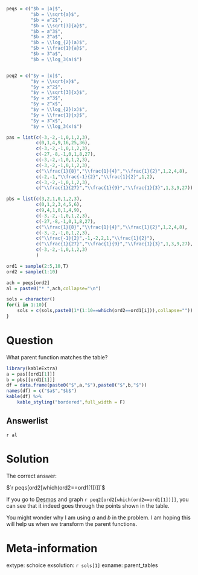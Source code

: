 ```r
peqs = c("$b = |a|$",
         "$b = \\sqrt{a}$",
         "$b = a^2$",
         "$b = \\sqrt[3]{a}$",
         "$b = a^3$",
         "$b = 2^a$",
         "$b = \\log_{2}(a)$",
         "$b = \\frac{1}{a}$",
         "$b = 3^a$",
         "$b = \\log_3(a)$")


peq2 = c("$y = |x|$",
         "$y = \\sqrt{x}$",
         "$y = x^2$",
         "$y = \\sqrt[3]{x}$",
         "$y = x^3$",
         "$y = 2^x$",
         "$y = \\log_{2}(x)$",
         "$y = \\frac{1}{x}$",
         "$y = 3^x$",
         "$y = \\log_3(x)$")

pas = list(c(-3,-2,-1,0,1,2,3),
           c(0,1,4,9,16,25,36),
           c(-3,-2,-1,0,1,2,3),
           c(-27,-8,-1,0,1,8,27),
           c(-3,-2,-1,0,1,2,3),
           c(-3,-2,-1,0,1,2,3),
           c("\\frac{1}{8}","\\frac{1}{4}","\\frac{1}{2}",1,2,4,8),
           c(-2,-1,"\\frac{-1}{2}","\\frac{1}{2}",1,2),
           c(-3,-2,-1,0,1,2,3),
           c("\\frac{1}{27}","\\frac{1}{9}","\\frac{1}{3}",1,3,9,27))

pbs = list(c(3,2,1,0,1,2,3),
           c(0,1,2,3,4,5,6),
           c(9,4,1,0,1,4,9),
           c(-3,-2,-1,0,1,2,3),
           c(-27,-8,-1,0,1,8,27),
           c("\\frac{1}{8}","\\frac{1}{4}","\\frac{1}{2}",1,2,4,8),
           c(-3,-2,-1,0,1,2,3),
           c("\\frac{-1}{2}",-1,-2,2,1,"\\frac{1}{2}"),
           c("\\frac{1}{27}","\\frac{1}{9}","\\frac{1}{3}",1,3,9,27),
           c(-3,-2,-1,0,1,2,3)
           )

ord1 = sample(2:5,10,T)
ord2 = sample(1:10)

ach = peqs[ord2]
al = paste0("* ",ach,collapse="\n")

sols = character()
for(i in 1:10){
    sols = c(sols,paste0(1*(1:10==which(ord2==ord1[i])),collapse=""))
}

```

Question
========

What parent function matches the table?

```r
library(kableExtra)
a = pas[[ord1[1]]]
b = pbs[[ord1[1]]]
df = data.frame(paste0("$",a,"$"),paste0("$",b,"$"))
names(df) = c("$a$","$b$")
kable(df) %>%
    kable_styling("bordered",full_width = F)

```


Answerlist
--------

`r al`



Solution
========


The correct answer:

$`r peqs[ord2[which(ord2==ord1[1])]]`$

If you go to [Desmos](https://www.desmos.com/calculator) and graph `r peq2[ord2[which(ord2==ord1[1])]]`, you can see that it indeed goes through the points shown in the table.

You might wonder why I am using $a$ and $b$ in the problem. I am hoping this will help us when we transform the parent functions.




Meta-information
============
extype: schoice
exsolution: `r sols[1]`
exname: parent_tables